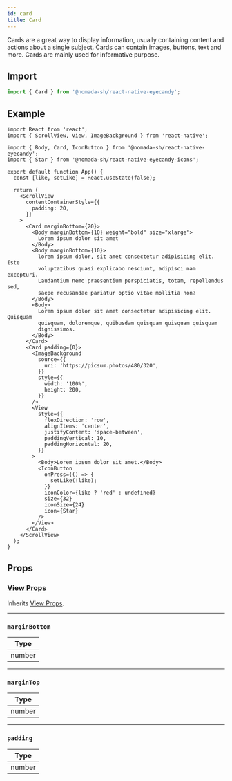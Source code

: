 ```yaml
---
id: card
title: Card
---
```


Cards are a great way to display information, usually containing content and actions about a single subject. Cards can contain images, buttons, text and more. Cards are mainly used for informative purpose.

## Import

```jsx
import { Card } from '@nomada-sh/react-native-eyecandy';
```

## Example

```SnackPlayer name=RN%20Eyecandy%20Card
import React from 'react';
import { ScrollView, View, ImageBackground } from 'react-native';

import { Body, Card, IconButton } from '@nomada-sh/react-native-eyecandy';
import { Star } from '@nomada-sh/react-native-eyecandy-icons';

export default function App() {
  const [like, setLike] = React.useState(false);

  return (
    <ScrollView
      contentContainerStyle={{
        padding: 20,
      }}
    >
      <Card marginBottom={20}>
        <Body marginBottom={10} weight="bold" size="xlarge">
          Lorem ipsum dolor sit amet
        </Body>
        <Body marginBottom={10}>
          lorem ipsum dolor, sit amet consectetur adipisicing elit. Iste
          voluptatibus quasi explicabo nesciunt, adipisci nam excepturi.
          Laudantium nemo praesentium perspiciatis, totam, repellendus sed,
          saepe recusandae pariatur optio vitae mollitia non?
        </Body>
        <Body>
          Lorem ipsum dolor sit amet consectetur adipisicing elit. Quisquam
          quisquam, doloremque, quibusdam quisquam quisquam quisquam
          dignissimos.
        </Body>
      </Card>
      <Card padding={0}>
        <ImageBackground
          source={{
            uri: 'https://picsum.photos/480/320',
          }}
          style={{
            width: '100%',
            height: 200,
          }}
        />
        <View
          style={{
            flexDirection: 'row',
            alignItems: 'center',
            justifyContent: 'space-between',
            paddingVertical: 10,
            paddingHorizontal: 20,
          }}
        >
          <Body>Lorem ipsum dolor sit amet.</Body>
          <IconButton
            onPress={() => {
              setLike(!like);
            }}
            iconColor={like ? 'red' : undefined}
            size={32}
            iconSize={24}
            icon={Star}
          />
        </View>
      </Card>
    </ScrollView>
  );
}
```

<!-- ![Card](../assets/components/card.png) -->

## Props

### [View Props](https://reactnative.dev/docs/view#props)

Inherits [View Props](https://reactnative.dev/docs/view#props).

---

### `marginBottom`

| Type   |
| ------ |
| number |

---

### `marginTop`

| Type   |
| ------ |
| number |

---

### `padding`

| Type   |
| ------ |
| number |
